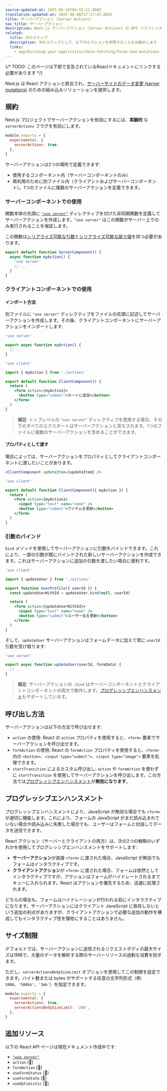 ```yaml
---
source-updated-at: 2025-05-16T04:52:11.000Z
translation-updated-at: 2025-06-06T17:17:47.884Z
title: サーバーアクション (Server Actions)
nav_title: サーバーアクション
description: Next.js サーバーアクション (Server Actions) の API リファレンス。
related:
  title: 次のステップ
  description: 次のステップとして、以下のセクションを参照することをお勧めします
  links:
    - app/building-your-application/data-fetching/forms-and-mutations
---
```


{/* TODO: このページは下部で言及されているReactドキュメントにリンクする必要があります */}

Next.js は React アクションと統合され、[サーバーサイドのデータ変更 (server mutations)](/docs/app/building-your-application/data-fetching/forms-and-mutations) のための組み込みソリューションを提供します。

## 規約

Next.js プロジェクトでサーバーアクションを有効にするには、**実験的** な `serverActions` フラグを有効にします。

```js filename="next.config.js"
module.exports = {
  experimental: {
    serverActions: true,
  },
}
```

サーバーアクションは2つの場所で定義できます:

- 使用するコンポーネント内（サーバーコンポーネントのみ）
- 再利用のために別ファイル内（クライアントおよびサーバーコンポーネント）。1つのファイルに複数のサーバーアクションを定義できます。

### サーバーコンポーネントでの使用

関数本体の先頭に [`"use server"`](https://react.dev/reference/react/use-server) ディレクティブを付けた非同期関数を定義してサーバーアクションを作成します。`"use server"` はこの関数がサーバー上でのみ実行されることを保証します。

この関数は[シリアライズ可能な引数](https://developer.mozilla.org/docs/Glossary/Serialization)と[シリアライズ可能な戻り値](https://developer.mozilla.org/docs/Glossary/Serialization)を持つ必要があります。

```jsx filename="app/page.js" highlight={2}
export default function ServerComponent() {
  async function myAction() {
    'use server'
    // ...
  }
}
```

### クライアントコンポーネントでの使用

#### インポート方法

別ファイルに `"use server"` ディレクティブをファイルの先頭に記述してサーバーアクションを作成します。その後、クライアントコンポーネントにサーバーアクションをインポートします:

```js filename="app/actions.js" highlight={1}
'use server'

export async function myAction() {
  // ...
}
```

```jsx filename="app/client-component.jsx" highlight={1}
'use client'

import { myAction } from './actions'

export default function ClientComponent() {
  return (
    <form action={myAction}>
      <button type="submit">カートに追加</button>
    </form>
  )
}
```

> **補足**: トップレベルの `"use server"` ディレクティブを使用する場合、その下のすべてのエクスポートはサーバーアクションと見なされます。1つのファイルに複数のサーバーアクションを含めることができます。

#### プロパティとして渡す

場合によっては、サーバーアクションをプロパティとしてクライアントコンポーネントに渡したいことがあります。

```jsx
<ClientComponent updateItem={updateItem} />
```

```jsx filename="app/client-component.jsx"
'use client'

export default function ClientComponent({ myAction }) {
  return (
    <form action={myAction}>
      <input type="text" name="name" />
      <button type="submit">アイテムを更新</button>
    </form>
  )
}
```

### 引数のバインド

`bind` メソッドを使用してサーバーアクションに引数をバインドできます。これにより、一部の引数が既にバインドされた新しいサーバーアクションを作成できます。これはサーバーアクションに追加の引数を渡したい場合に便利です。

```jsx filename="app/client-component.jsx" highlight={6}
'use client'

import { updateUser } from './actions'

export function UserProfile({ userId }) {
  const updateUserWithId = updateUser.bind(null, userId)

  return (
    <form action={updateUserWithId}>
      <input type="text" name="name" />
      <button type="submit">ユーザー名を更新</button>
    </form>
  )
}
```

そして、`updateUser` サーバーアクションはフォームデータに加えて常に `userId` 引数を受け取ります:

```js filename="app/actions.js"
'use server'

export async function updateUser(userId, formData) {
  // ...
}
```

> **補足**: サーバーアクションの `.bind` はサーバーコンポーネントとクライアントコンポーネントの両方で動作します。[プログレッシブエンハンスメント](#progressive-enhancement)もサポートしています。

## 呼び出し方法

サーバーアクションは以下の方法で呼び出せます:

- `action` の使用: React の `action` プロパティを使用すると、`<form>` 要素でサーバーアクションを呼び出せます。
- `formAction` の使用: React の `formAction` プロパティを使用すると、`<form>` 内の `<button>`、`<input type="submit">`、`<input type="image">` 要素を処理できます。
- `startTransition` によるカスタム呼び出し: `action` や `formAction` を使わずに `startTransition` を使用してサーバーアクションを呼び出します。この方法では[プログレッシブエンハンスメント](#progressive-enhancement)が**無効になります**。

## プログレッシブエンハンスメント

プログレッシブエンハンスメントにより、JavaScript が無効な場合でも `<form>` が適切に機能します。これにより、フォームの JavaScript がまだ読み込まれていない場合や読み込みに失敗した場合でも、ユーザーはフォームと対話してデータを送信できます。

React アクション（サーバーとクライアントの両方）は、次の2つの戦略のいずれかを使用してプログレッシブエンハンスメントをサポートします:

- **サーバーアクション**が直接 `<form>` に渡された場合、JavaScript が無効でもフォームはインタラクティブです。
- **クライアントアクション**が `<form>` に渡された場合、フォームは依然としてインタラクティブですが、アクションはフォームがハイドレートされるまでキューに入れられます。React はアクションを優先するため、迅速に処理されます。

どちらの場合も、フォームはハイドレーションが行われる前にインタラクティブになります。サーバーアクションにはクライアント JavaScript に依存しないという追加の利点がありますが、クライアントアクションで必要な追加の動作を構成してもインタラクティブ性を犠牲にすることはありません。

## サイズ制限

デフォルトでは、サーバーアクションに送信されるリクエストボディの最大サイズは1MBで、大量のデータを解析する際のサーバーリソースの過剰な消費を防ぎます。

ただし、`serverActionsBodySizeLimit` オプションを使用してこの制限を設定できます。バイト数または bytes がサポートする任意の文字列形式（例: `1000`、`'500kb'`、`'3mb'`）を指定できます。

```js filename="next.config.js"
module.exports = {
  experimental: {
    serverActions: true,
    serverActionsBodySizeLimit: '2mb',
  },
}
```

## 追加リソース

以下の React API ページは現在ドキュメント作成中です:

- [`"use server"`](https://react.dev/reference/react/use-server)
- `action` (🚧)
- `formAction` (🚧)
- `useFormStatus` (🚧)
- `useFormState` (🚧)
- `useOptimistic` (🚧)